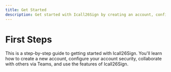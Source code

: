 ```yaml
---
title: Get Started
description: Get started with Icall26Sign by creating an account, configuring your account security, collaborating with others via Teams, and using the basic features of Icall26Sign.
---
```


# First Steps

This is a step-by-step guide to getting started with Icall26Sign. You'll learn how to create a new account, configure your account security, collaborate with others via Teams, and use the features of Icall26Sign.
